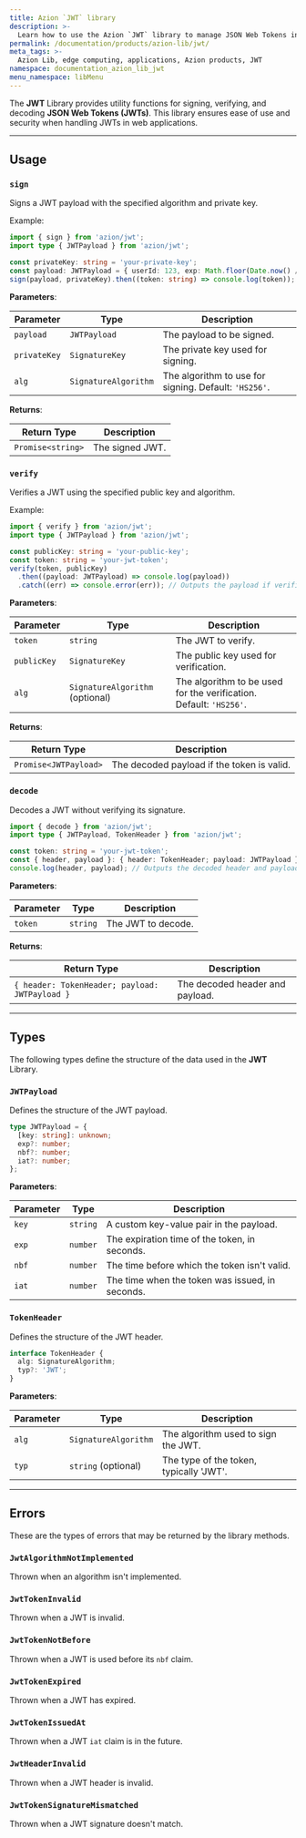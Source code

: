 ```yaml
---
title: Azion `JWT` library
description: >-
  Learn how to use the Azion `JWT` library to manage JSON Web Tokens in your web applications.
permalink: /documentation/products/azion-lib/jwt/
meta_tags: >-
  Azion Lib, edge computing, applications, Azion products, JWT
namespace: documentation_azion_lib_jwt
menu_namespace: libMenu
---
```



The **JWT** Library provides utility functions for signing, verifying, and decoding **JSON Web Tokens (JWTs)**. This library ensures ease of use and security when handling JWTs in web applications.

<LinkButton link="/en/documentation/products/azion-lib/overview/" label="Go to Azion Libraries Overview" severity="secondary" />

---

## Usage

### `sign`

Signs a JWT payload with the specified algorithm and private key.

Example:

```typescript
import { sign } from 'azion/jwt';
import type { JWTPayload } from 'azion/jwt';

const privateKey: string = 'your-private-key';
const payload: JWTPayload = { userId: 123, exp: Math.floor(Date.now() / 1000) + 3600 }; // 1 hour expiration
sign(payload, privateKey).then((token: string) => console.log(token)); // Outputs the signed JWT
```

**Parameters**:

| Parameter | Type | Description |
| --- | --- | --- |
| `payload` | `JWTPayload` | The payload to be signed. |
| `privateKey` | `SignatureKey` | The private key used for signing. |
| `alg` | `SignatureAlgorithm` | The algorithm to use for signing. Default: `'HS256'`. |

**Returns**:

| Return Type | Description |
|-------------|-------------|
| `Promise<string>` | The signed JWT. |

### `verify`

Verifies a JWT using the specified public key and algorithm.

Example:

```typescript
import { verify } from 'azion/jwt';
import type { JWTPayload } from 'azion/jwt';

const publicKey: string = 'your-public-key';
const token: string = 'your-jwt-token';
verify(token, publicKey)
  .then((payload: JWTPayload) => console.log(payload))
  .catch((err) => console.error(err)); // Outputs the payload if verification is successful
```

**Parameters**:

| Parameter | Type | Description |
| --- | --- | --- |
| `token` | `string` | The JWT to verify. |
| `publicKey` | `SignatureKey` | The public key used for verification. |
| `alg` | `SignatureAlgorithm` (optional) | The algorithm to be used for the verification. Default: `'HS256'`. |

**Returns**:

| Return Type | Description |
|-------------|-------------|
| `Promise<JWTPayload>` | The decoded payload if the token is valid. |

### `decode`

Decodes a JWT without verifying its signature.

```typescript
import { decode } from 'azion/jwt';
import type { JWTPayload, TokenHeader } from 'azion/jwt';

const token: string = 'your-jwt-token';
const { header, payload }: { header: TokenHeader; payload: JWTPayload } = decode(token);
console.log(header, payload); // Outputs the decoded header and payload
```

**Parameters**:

| Parameter | Type | Description |
|-----------|------|-------------|
| `token` | `string` | The JWT to decode. |

**Returns**:

| Return Type | Description |
|-------------|-------------|
| `{ header: TokenHeader; payload: JWTPayload }` | The decoded header and payload. |

---

## Types

The following types define the structure of the data used in the **JWT** Library.

### `JWTPayload`

Defines the structure of the JWT payload.

```typescript
type JWTPayload = {
  [key: string]: unknown;
  exp?: number;
  nbf?: number;
  iat?: number;
};
```

**Parameters**:

| Parameter | Type     | Description                                      |
|-----------|----------|--------------------------------------------------|
| `key`     | `string` | A custom key-value pair in the payload.         |
| `exp`     | `number` | The expiration time of the token, in seconds.  |
| `nbf`     | `number` | The time before which the token isn't valid.   |
| `iat`     | `number` | The time when the token was issued, in seconds. |

### `TokenHeader`

Defines the structure of the JWT header.

```typescript
interface TokenHeader {
  alg: SignatureAlgorithm;
  typ?: 'JWT';
}
```

**Parameters**:

| Parameter | Type               | Description                                   |
|-----------|--------------------|-----------------------------------------------|
| `alg`     | `SignatureAlgorithm` | The algorithm used to sign the JWT.          |
| `typ`     | `string` (optional) | The type of the token, typically 'JWT'.      |

---

## Errors

These are the types of errors that may be returned by the library methods.

### `JwtAlgorithmNotImplemented`

Thrown when an algorithm isn't implemented.

### `JwtTokenInvalid`

Thrown when a JWT is invalid.

### `JwtTokenNotBefore`

Thrown when a JWT is used before its `nbf` claim.

### `JwtTokenExpired`

Thrown when a JWT has expired.

### `JwtTokenIssuedAt`

Thrown when a JWT `iat` claim is in the future.

### `JwtHeaderInvalid`

Thrown when a JWT header is invalid.

### `JwtTokenSignatureMismatched`

Thrown when a JWT signature doesn't match.
